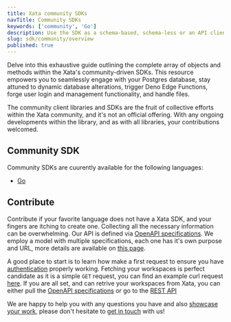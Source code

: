 ```yaml
---
title: Xata community SDKs
navTitle: Community SDKs
keywords: ['community', 'Go']
description: Use the SDK as a schema-based, schema-less or an API client
slug: sdk/community/overview
published: true
---
```


Delve into this exhaustive guide outlining the complete array of objects and methods within the Xata's community-driven SDKs. This resource empowers you to seamlessly engage with your Postgres database, stay attuned to dynamic database alterations, trigger Deno Edge Functions, forge user login and management functionality, and handle files.

The community client libraries and SDKs are the fruit of collective efforts within the Xata community, and it's not an official offering. With any ongoing developments within the library, and as with all libraries, your contributions welcomed.

## Community SDK

Community SDKs are cuurently available for the following languages:

- [Go](https://github.com/kerdokurs/xata-go)

## Contribute

Contribute if your favorite language does not have a Xata SDK, and your fingers are itching to create one. Collecting all the necessary information can be overwhelming.
Our API is defined via [OpenAPI specifications](https://github.com/OAI/OpenAPI-Specification). We employ a model with multiple specifications, each one has it's own purpose and URL, more details are available on [this page](/docs/rest-api/contexts).

A good place to start is to learn how make a first request to ensure you have [authentication](/docs/rest-api/authentication) properly working.
Fetching your workspaces is perfect candidate as it is a simple `GET` request, you can find an example curl request [here](/docs/rest-api/authentication#sending-an-authenticated-request).
If you are all set, and can retrive your workspaces from Xata, you can either pull the [OpenAPI specifications](/docs/rest-api/contexts#openapi-specifications) or go to the [REST API](/docs/api-reference/user#get-user-details)

We are happy to help you with any questions you have and also [showcase your work](/blog/community-spotlight-xata-go-sdk), please don't hesitate to [get in touch](#get-in-touch) with us!
